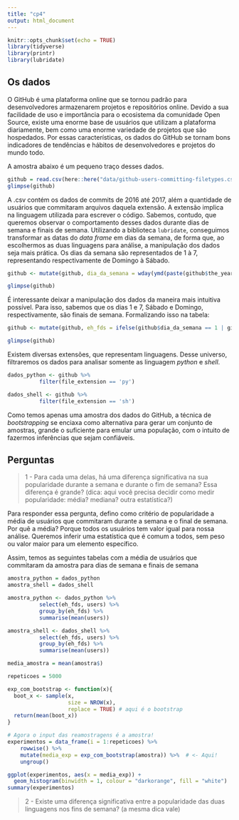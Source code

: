 ```yaml
---
title: "cp4"
output: html_document
---
```


```r
knitr::opts_chunk$set(echo = TRUE)
library(tidyverse)
library(printr)
library(lubridate)
```

## Os dados

O GitHub é uma plataforma online que se tornou padrão para desenvolvedores armazenarem projetos e repositórios online. Devido a sua facilidade de uso e importância para o ecosistema da comunidade Open Source, existe uma enorme base de usuários que utilizam a plataforma diariamente, bem como uma enorme variedade de projetos que são hospedados. Por essas características, os dados do GitHub se tornam bons indicadores de tendências e hábitos de desenvolvedores e projetos do mundo todo. 

A amostra abaixo é um pequeno traço desses dados.
```r
github = read.csv(here::here("data/github-users-committing-filetypes.csv"))
glimpse(github)

```
A .csv contém os dados de commits de 2016 até 2017, além a quantidade de usuários que commitaram arquivos daquela extensão. A extensão implica na linguagem utilizada para escrever o código.
Sabemos, contudo, que queremos observar o comportamento desses dados durante dias de semana e finais de semana. Utilizando a biblioteca `lubridate`, conseguimos transformar as datas do *data frame* em dias da semana, de forma que, ao escolhermos as duas linguagens para análise, a manipulação dos dados seja mais prática.
Os dias da semana são representados de 1 à 7, representando respectivamente de Domingo à Sábado.

```r
github <- mutate(github, dia_da_semana = wday(ymd(paste(github$the_year,"/",github$the_month,"/",github$month_day))))

glimpse(github)
```

É interessante deixar a manipulação dos dados da maneira mais intuitiva possível. Para isso, sabemos que os dias 1 e 7, Sábado e Domingo, respectivamente, são finais de semana. Formalizando isso na tabela:

```r
github <- mutate(github, eh_fds = ifelse(github$dia_da_semana == 1 | github$dia_da_semana == 7, TRUE, FALSE))

glimpse(github)
```

Existem diversas extensões, que representam linguagens. Desse universo, filtraremos os dados para analisar somente as linguagem *python* e *shell*.

```r
dados_python <- github %>%
          filter(file_extension == 'py')

dados_shell <- github %>%
          filter(file_extension == 'sh')
```

Como temos apenas uma amostra dos dados do GitHub, a técnica de *bootstrapping* se enciaxa como alternativa para gerar um conjunto de amostras, grande o suficiente para emular uma população, com o intuito de fazermos inferências que sejam confiáveis.

## Perguntas

> 1 - Para cada uma delas, há uma diferença significativa na sua popularidade durante a semana e durante o fim de semana? Essa diferença é grande? (dica: aqui você precisa decidir como medir popularidade: média? mediana? outra estatística?)

Para responder essa pergunta, defino como critério de popularidade a média de usuários que commitaram durante a semana e o final de semana. Por quê a média? Porque todos os usuários tem valor igual para nossa análise. Queremos inferir uma estatística que é comum a todos, sem peso ou valor maior para um elemento específico.

Assim, temos as seguintes tabelas com a média de usuários que commitaram da amostra para dias de semana e finais de semana

```r
amostra_python = dados_python
amostra_shell = dados_shell

amostra_python <- dados_python %>%
          select(eh_fds, users) %>%
          group_by(eh_fds) %>%
          summarise(mean(users))

amostra_shell <- dados_shell %>%
          select(eh_fds, users) %>%
          group_by(eh_fds) %>%
          summarise(mean(users))

```


```r
media_amostra = mean(amostra$)

repeticoes = 5000

exp_com_bootstrap <- function(x){
  boot_x <- sample(x,
                   size = NROW(x), 
                   replace = TRUE) # aqui é o bootstrap
  return(mean(boot_x))
}

# Agora o input das reamostragens é a amostra!
experimentos = data_frame(i = 1:repeticoes) %>% 
    rowwise() %>% 
    mutate(media_exp = exp_com_bootstrap(amostra)) %>%  # <- Aqui!
    ungroup() 

ggplot(experimentos, aes(x = media_exp)) + 
  geom_histogram(binwidth = 1, colour = "darkorange", fill = "white")
summary(experimentos)

```

> 2 - Existe uma diferença significativa entre a popularidade das duas linguagens nos fins de semana? (a mesma dica vale)
